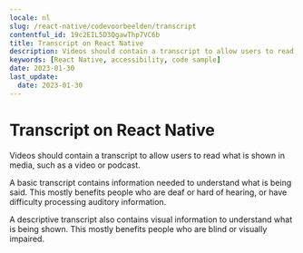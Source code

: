 ```yaml
---
locale: nl
slug: /react-native/codevoorbeelden/transcript
contentful_id: 19c2EIL5D3QgawThp7VC6b
title: Transcript on React Native
description: Videos should contain a transcript to allow users to read what is shown in media, such as a video or podcast.
keywords: [React Native, accessibility, code sample]
date: 2023-01-30
last_update:
  date: 2023-01-30
---
```


# Transcript on React Native

Videos should contain a transcript to allow users to read what is shown in media, such as a video or podcast.

A basic transcript contains information needed to understand what is being said. This mostly benefits people who are deaf or hard of hearing, or have difficulty processing auditory information.

A descriptive transcript also contains visual information to understand what is being shown. This mostly benefits people who are blind or visually impaired.

<CodeSample id="media-transcript" platform="react-native" locale="nl"/>
